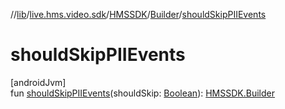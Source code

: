 //[lib](/api-reference/android/v2/home/content)/[live.hms.video.sdk](../../index)/[HMSSDK](../index)/[Builder](index)/[shouldSkipPIIEvents](should-skip-p-i-i-events)

# shouldSkipPIIEvents

[androidJvm]\
fun [shouldSkipPIIEvents](should-skip-p-i-i-events)(shouldSkip: [Boolean](https://kotlinlang.org/api/latest/jvm/stdlib/kotlin/-boolean/index.html)): [HMSSDK.Builder](index)
